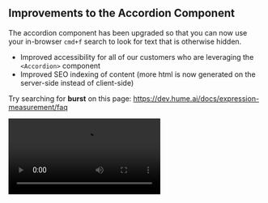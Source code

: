 ## Improvements to the Accordion Component

The accordion component has been upgraded so that you can now use your in-browser `cmd+f` search to look for text that is otherwise hidden.

- Improved accessibility for all of our customers who are leveraging the `<Accordion>` component
- Improved SEO indexing of content (more html is now generated on the server-side instead of client-side)

Try searching for **burst** on this page: https://dev.hume.ai/docs/expression-measurement/faq 

![Accordion Video](../../../../fern/images/changelogs/docs/accordion.mp4)